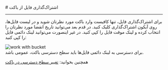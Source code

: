 
<Layout>
# اشتراک‌گذاری فایل از باکت
<hr className="mb-2" />

برای اشتراک‌گذاری فایل،
تنها کافیست وارد باکت مورد نظرتان شوید و در لیست فایل‌ها، روی آیکون اشتراک‌گذاری کلیک کنید. در قدم بعد می‌توانید تاریخ انقضا مورد نظرتان را انتخاب کرده و لینک موقت فایل را کپی کنید. در غیر اینصورت می‌توانید لینک دائمی فایل را کپی کنید:


<div className="h-4" />
<img src="https://files.liara.ir/docs/buckets/share-file.gif" alt="work with bucket" />
<div className="h-4" />
برای دسترسی به لینک دائمی فایل‌ها باید سطح دسترسی باکت، عمومی باشد.
<div className="h-4" />
<Alert variant="success">
<p>
همچنین بخوانید: <a href="./change-access-level" className="blue-link">تغییر سطح دسترسی در باکت</a>
</p>
</Alert>

</Layout>